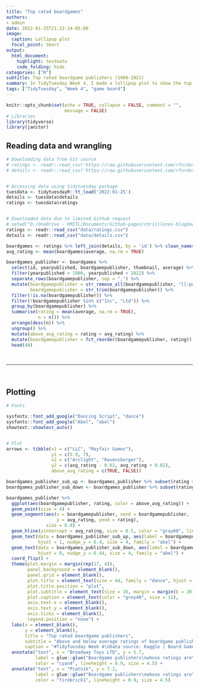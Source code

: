 ```yaml
---
title: "Top rated boardgames"
authors:
- admin
date: 2022-01-25T21:13:14-05:00
image:
  caption: Lollipop plot
  focal_point: Smart
output:
  html_document:
    highlight: textmate
    code_folding: hide
categories: ["R"]
subtitle: Top rated boardgame publishers (1900-2021)
summary: In TidyTuesday Week 4, I made a lollipop plot to show the top rated boardgame publishers (1900-2021).
tags: ["TidyTuesday", "Week 4", "game board"]
---
```



```r
knitr::opts_chunk$set(echo = TRUE, collapse = FALSE, comment = "",
                      message = FALSE)
# Libraries
library(tidyverse)
library(janitor)

```

## Reading data and wrangling

```r

# Downloading data from Git source
# ratings <- readr::read_csv('https://raw.githubusercontent.com/rfordatascience/tidytuesday/master/data/2022/2022-01-25/ratings.csv')
# details <- readr::read_csv('https://raw.githubusercontent.com/rfordatascience/tidytuesday/master/data/2022/2022-01-25/details.csv')


# Accessing data using tidytuesday package
tuesdata <- tidytuesdayR::tt_load('2022-01-25')
details <- tuesdata$details
ratings <- tuesdata$ratings


# Downloaded data due to limited Github request
# setwd("D:/OneDrive - KMITL/Documents/Github-pages/chrisllones-blogdown/content/tidytuesday/w4-20220125-gameboard")
ratings <- readr::read_csv("data/ratings.csv")
details <- readr::read_csv("data/details.csv")

boardgames <- ratings %>% left_join(details, by = 'id') %>% clean_names()
avg_rating <- mean(boardgames$average, na.rm = TRUE)

boardgames_publisher <- boardgames %>% 
  select(id, yearpublished, boardgamepublisher, thumbnail, average) %>% 
  filter(yearpublished > 1900, yearpublished < 2022) %>% 
  separate_rows(boardgamepublisher, sep = ",") %>% 
  mutate(boardgamepublisher = str_remove_all(boardgamepublisher, "[[:punct:]]"),
         boardgamepublisher = str_trim(boardgamepublisher)) %>% 
  filter(!is.na(boardgamepublisher)) %>% 
  filter(!boardgamepublisher %in% c("Inc", "Ltd")) %>% 
  group_by(boardgamepublisher) %>% 
  summarise(rating = mean(average, na.rm = TRUE),
            n = n()) %>% 
  arrange(desc(n)) %>% 
  ungroup() %>%
  mutate(above_avg_rating = rating > avg_rating) %>% 
  mutate(boardgamepublisher = fct_reorder(boardgamepublisher, rating)) %>% 
  head(40)


```

<br>

***

<br>

## Plotting

```r

# Fonts

sysfonts::font_add_google("Dancing Script", "dance")
sysfonts::font_add_google("Abel", "abel")
showtext::showtext_auto()


# Plot
arrows <- tibble(x1 = c("LLC", "Mayfair Games"),
                 y1 = c(5.9, 7),
                 x2 = c("Arclight", "Ravensburger"),
                 y2 = c(avg_rating - 0.02, avg_rating + 0.02),
                 above_avg_rating = c(TRUE, FALSE))

boardgames_publisher_sub_up <- boardgames_publisher %>% subset(rating > avg_rating)
boardgames_publisher_sub_down <- boardgames_publisher %>% subset(rating < avg_rating)

boardgames_publisher %>% 
  ggplot(aes(boardgamepublisher, rating, color = above_avg_rating)) +
  geom_point(size = 4) +
  geom_segment(aes(x = boardgamepublisher, xend = boardgamepublisher, 
                   y = avg_rating, yend = rating),
               size = 0.8) +
  geom_hline(yintercept = avg_rating, size = 0.5, color = "gray60", linetype = "dashed") +
  geom_text(data = boardgames_publisher_sub_up, aes(label = boardgamepublisher,  y = 0),
            hjust = 1, nudge_y = 6.4, size = 4, family = "abel") +
  geom_text(data = boardgames_publisher_sub_down, aes(label = boardgamepublisher,  y = 0),
            hjust = 0, nudge_y = 6.44, size = 4, family = "abel") +
  coord_flip() +
  theme(plot.margin = margin(rep(17, 4)),
        panel.background = element_blank(),
        panel.grid = element_blank(),
        plot.title = element_text(size = 44, family = "dance", hjust = 0.5, color = "cyan4"),
        plot.title.position = "plot",
        plot.subtitle = element_text(size = 16, margin = margin(b = 20), hjust = 0.5, family = "abel", color = "firebrick1"),
        plot.caption = element_text(color = "grey40", size = 12),
        axis.text.x = element_blank(),
        axis.text.y = element_blank(),
        axis.ticks = element_blank(),
        legend.position = "none") +
  labs(x = element_blank(),
       y = element_blank(),
       title = "Top rated boardgame publishers",
       subtitle = "Above and below average ratings of boardgame publishers (1900-2021)",
       caption = "#TidyTuesday Week 4\nData source: Kaggle / Board Game Geeks | @Topenomics") +
  annotate("text", x = "Broadway Toys LTD", y = 5.7, 
           label = glue::glue("Boardgame publishers\nwhose ratings are\n above average rating ({round(avg_rating, 2)})"),
           color = "cyan4", lineheight = 0.9, size = 4.5) +
  annotate("text", x = "Piatnik", y = 7.2, 
           label = glue::glue("Boardgame publishers\nwhose ratings are\n below average rating ({round(avg_rating, 2)})"),
           color = "firebrick1", lineheight = 0.9, size = 4.5)

```

